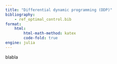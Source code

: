 ```yaml
---
title: "Differential dynamic programming (DDP)"
bibliography: 
    - ref_optimal_control.bib
format:
    html:
        html-math-method: katex
        code-fold: true
engine: julia
---
```


blabla

